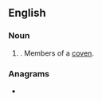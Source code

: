 ==English==

===Noun===
{{head|en|noun plural form}}

# {{plural of|covener|lang=en}}. Members of a [[coven]].

===Anagrams===
* {{anagrams|en|Converse|conserve|converse}}